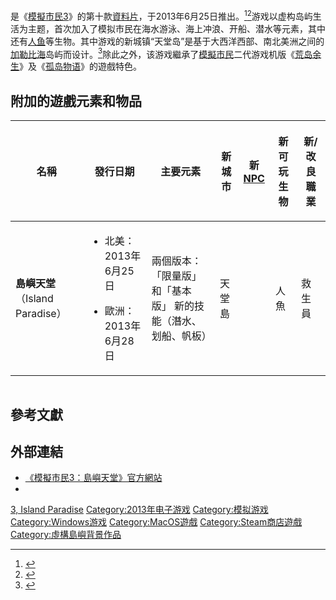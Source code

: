 {{noteTA
| G1=Games
| G2=Sim
}}
{{Infobox VG
| title=模擬市民3：島嶼天堂
| english = The Sims 3: Island Paradise
| image =
| developer= [[Maxis|EA Maxis]]<br />[[The_Sims工作室|The Sims工作室]]
| publisher= [[美商藝電|美商藝電]]
| series = 《[[模拟人生系列|模擬市民]]》
| version =
| composer =
| released= {{vgrelease|NA|2013年6月25日 |EU|2013年6月28日}}
| genre= [[人生模擬遊戲|人生模擬]]
| modes= [[單人遊戲|單人遊戲]]
| platforms= [[Microsoft_Windows|Windows]]、[[Mac_OS_X|Mac OS X]]
}}

{{vgname|模擬市民3：島嶼天堂|en=The Sims 3: Island Paradise|cn=模拟人生3：岛屿天堂|tw=模擬市民3：島嶼天堂}}是《[[模擬市民3|模擬市民3]]》的第十款[[資料片|資料片]]，于2013年6月25日推出。<ref>{{cite web |url=http://www.ign.com/articles/2013/02/14/whats-next-for-the-sims-3 |title=What’s Next for The Sims 3? |first=Anthony |last=Gallegos |date=February 13, 2013 |work= |publisher=[[IGN|IGN]] |accessdate=July 6, 2013 |archive-date=2013-02-17 |archive-url=https://web.archive.org/web/20130217065338/http://www.ign.com/articles/2013/02/14/whats-next-for-the-sims-3 |dead-url=no }}</ref><ref>{{Cite web |url=http://store.steampowered.com/app/223598/?snr=1_7_7_230_150_1 |title=Steam 上的 The Sims 3: Island Paradise |date=2013年6月26日 |publisher=Steam |accessdate=2016-10-18 |archive-date=2019-09-11 |archive-url=https://web.archive.org/web/20190911173901/https://store.steampowered.com/app/223598/?snr=1_7_7_230_150_1 |dead-url=no }}</ref>游戏以虚构岛屿生活为主题，首次加入了模拟市民在海水游泳、海上冲浪、开船、潜水等元素，其中还有[[美人鱼|人鱼]]等生物。其中游戏的新城镇“天堂岛”是基于大西洋西部、南北美洲之间的[[加勒比海|加勒比海]]岛屿而设计。<ref>{{Cite web |url=http://www.beyondsims.com/47780/island-paradise-coverage-preview-6-isla-paradiso-underwater/ |title=Island Paradise Coverage – Preview #6: Isla Paradiso & Scuba Diving |access-date=2015-04-03 |archive-date=2016-03-06 |archive-url=https://web.archive.org/web/20160306232225/http://beyondsims.com/47780/island-paradise-coverage-preview-6-isla-paradiso-underwater/ |dead-url=no }}</ref>除此之外，该游戏繼承了[[模擬市民|模擬市民]]二代游戏机版《[[荒岛余生|荒岛余生]]》及《[[模擬市民趴趴走：荒島歷險記|孤岛物语]]》的遊戲特色。

== 附加的遊戲元素和物品 ==
{| class="wikitable"
!名稱
!發行日期
!主要元素
!新城市
!新[[NPC|NPC]]
!新可玩生物
!新/改良職業
|-
|'''島嶼天堂'''（Island Paradise）
|
* 北美：2013年6月25日

* 歐洲：2013年6月28日
|兩個版本：「限量版」和「基本版」
新的技能（潛水、划船、帆板）
|天堂島
|
|人魚
|救生員
|}
{| class="wikitable"
|}
{{Video game reviews
| MC = 71/100<ref>http://www.metacritic.com/game/pc/the-sims-3-island-paradise</ref>
| rev1 = [[IGN|IGN]]
| rev1Score = 7.0<ref>http://au.ign.com/games/the-sims-3-island-paradise/pc-152974</ref>
| rev2 = [[GameZone|GameZone]]
| rev2Score = 8.5<ref>http://www.gamezone.com/reviews/2013/07/04/review-setting-sail-in-the-sims-3-island-paradise</ref>
| rev3 = [[Games_Radar|Games Radar]]
| rev3Score = {{Rating|4|5}}<ref>http://www.gamesradar.com/sims-3-island-paradise/</ref>
| rev4 = [[Digital_Spy|Digital Spy]]
| rev4Score = {{Rating|3|5}}<ref>http://www.digitalspy.com.au/gaming/review/a496444/the-sims-3-island-paradise-review-sun-sea-and-sims.html</ref>
}}

== 參考文獻 ==
{{reflist}}

== 外部連結 ==

* [http://www.thesims3.com/game/ep10 《模擬市民3：島嶼天堂》官方網站]{{Dead link|date=2018年6月 |bot=InternetArchiveBot |fix-attempted=no }} {{en}}
* {{wikia|sims|The Sims Wiki|The Sims 3: Island Paradise|《模擬市民3：島嶼天堂》}}{{en}}

{{The Sims series}}
{{Sim series}}

{{DEFAULTSORT:Sims 3 Island Paradise, The}}
[[Category:模拟人生系列|3, Island Paradise]]
[[Category:2013年电子游戏|Category:2013年电子游戏]]
[[Category:模拟游戏|Category:模拟游戏]]
[[Category:Windows游戏|Category:Windows游戏]]
[[Category:MacOS遊戲|Category:MacOS遊戲]]
[[Category:Steam商店遊戲|Category:Steam商店遊戲]]
[[Category:虛構島嶼背景作品|Category:虛構島嶼背景作品]]